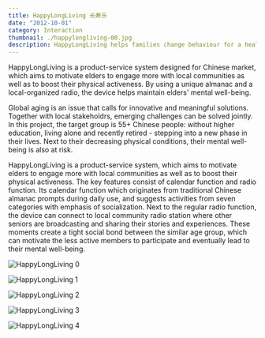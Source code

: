 ```yaml
---
title: HappyLongLiving 长寿乐
date: "2012-10-01"
category: Interaction
thumbnail: ./happylongliving-00.jpg
description: HappyLongLiving helps families change behaviour for a healthier lifestyle and makes it fun doing it together.
---
```



HappyLongLiving is a product-service system designed for Chinese market, which aims to motivate elders to engage more with local communities as well as to boost their physical activeness. By using a unique almanac and a local-organized radio, the device helps maintain elders' mental well-being.

Global aging is an issue that calls for innovative and meaningful solutions. Together with local stakeholdrs, emerging challenges can be solved jointly. In this project, the target group is 55+ Chinese people: without higher education, living alone and recently retired - stepping into a new phase in their lives. Next to their decreasing physical conditions, their mental well-being is also at risk.

HappyLongLiving is a product-service system, which aims to motivate elders to engage more with local communities as well as to boost their physical activeness. The key features consist of calendar function and radio function. Its calendar function which originates from traditional Chinese almanac prompts during daily use, and suggests activities from seven categories with emphasis of socialization. Next to the regular radio function, the device can connect to local community radio station where other seniors are broadcasting and sharing their stories and experiences. These moments create a tight social bond between the similar age group, which can motivate the less active members to participate and eventually lead to their mental well-being.

<EmbedImage width="wide">

![HappyLongLiving 0](./happylongliving-00.jpg)

</EmbedImage>

<EmbedImage width="wide">

![HappyLongLiving 1](./happylongliving-01.jpg)

</EmbedImage>

<EmbedImage width="wide">

![HappyLongLiving 2](./happylongliving-02.jpg)

</EmbedImage>

<EmbedImage width="wide">

![HappyLongLiving 3](./happylongliving-03.jpg)

</EmbedImage>

<EmbedImage width="wide">

![HappyLongLiving 4](./happylongliving-04.jpg)

</EmbedImage>